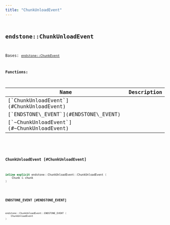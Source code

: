 ```yaml
---
title: "ChunkUnloadEvent"
---
```


## <code className="doc-symbol doc-symbol-class"/> endstone::ChunkUnloadEvent

Bases: [`endstone::ChunkEvent`](classendstone_1_1_chunk_event.md)
















**Functions:**

<table>
<thead>
   <tr>
      <th>Name</th>
      <th>Description</th>
   </tr>
</thead>
<tbody>
<tr key="classendstone_1_1_chunk_unload_event_1aaf42a47c7fe2b92eff323ebc9326a18a">
    <td>[`ChunkUnloadEvent`](#ChunkUnloadEvent)</td>
    <td></td>
</tr>
<tr key="classendstone_1_1_chunk_unload_event_1a3a7ae31d1ab834194f56590d390d2199">
    <td>[`ENDSTONE\_EVENT`](#ENDSTONE\_EVENT)</td>
    <td></td>
</tr>
<tr key="classendstone_1_1_chunk_unload_event_1a529d5701455ab739443d191ef51a39eb">
    <td>[`~ChunkUnloadEvent`](#~ChunkUnloadEvent)</td>
    <td></td>
</tr>
</tbody>
</table>

### <code className="doc-symbol doc-symbol-function"/> ChunkUnloadEvent [#ChunkUnloadEvent]

```cpp
inline explicit endstone::ChunkUnloadEvent::ChunkUnloadEvent (
    Chunk & chunk
) 
```


### <code className="doc-symbol doc-symbol-function"/> ENDSTONE\_EVENT [#ENDSTONE\_EVENT]

```cpp
endstone::ChunkUnloadEvent::ENDSTONE_EVENT (
    ChunkUnloadEvent
) 
```

